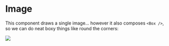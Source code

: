 
<Meta title="Atom/Image" />

# Image

This component draws a single image... however it also composes `<Box />`, so we can do neat boxy things like round
the corners:

<Preview>
  <Story name="Image">
    <Image src="https://placekitten.com/256/256" borderRadius="full" />
  </Story>
</Preview>
